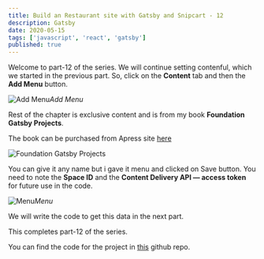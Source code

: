 ```yaml
---
title: Build an Restaurant site with Gatsby and Snipcart - 12
description: Gatsby
date: 2020-05-15
tags: ['javascript', 'react', 'gatsby']
published: true
---
```


Welcome to part-12 of the series. We will continue setting contenful, which we started in the previous part. So, click on the **Content** tab and then the **Add Menu** button.

![Add Menu](https://res.cloudinary.com/dxkxvfo2o/image/upload/v1590028393/restro-11andUp/12/1_bwcrog.png)*Add Menu*

Rest of the chapter is exclusive content and is from my book **Foundation Gatsby Projects**.

The book can be purchased from Apress site <a href="https://www.apress.com/in/book/9781484265574" target="_blank" rel="noopener noreferrer">here</a>

![Foundation Gatsby Projects](https://res.cloudinary.com/dxkxvfo2o/image/upload/v1609570264/Foundation_Gatsby_zilffx.jpg)

You can give it any name but i gave it menu and clicked on Save button. You need to note the **Space ID** and the **Content Delivery API — access token** for future use in the code.

![Menu](https://res.cloudinary.com/dxkxvfo2o/image/upload/v1590028398/restro-11andUp/12/12_r0gg6n.png)*Menu*

We will write the code to get this data in the next part.

This completes part-12 of the series.

You can find the code for the project in [this](https://github.com/nabendu82/restaurant-gatsby) github repo.
